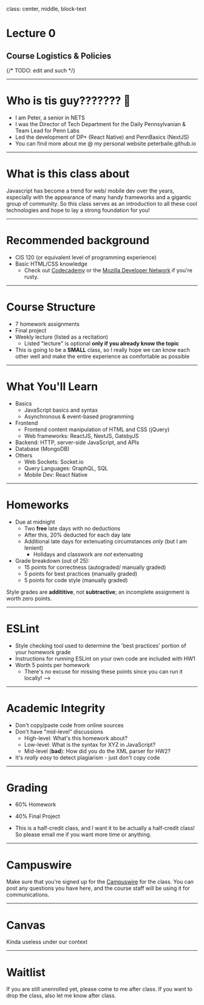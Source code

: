 class: center, middle, block-text

# Lecture 0

## Course Logistics & Policies

{/* TODO: edit and such */}

---

# Who is tis guy??????? 🤔

- I am Peter, a senior in NETS
- I was the Director of Tech Department for the Daily Pennsylvanian & Team Lead for Penn Labs
- Led the development of DP+ (React Native) and PennBasics (NextJS)
- You can find more about me @ my personal website peterbaile.github.io

---

# What is this class about

Javascript has become a trend for web/ mobile dev over the years, especially with the appearance of many handy frameworks and a gigantic group of community. So this class serves as an introduction to all these cool technologies and hope to lay a strong foundation for you!

---

# Recommended background

- CIS 120 (or equivalent level of programming experience)
- Basic HTML/CSS knowledge
  - Check out [Codecademy](http://www.codecademy.com/) or the [Mozilla Developer Network](https://developer.mozilla.org/en-US/) if you're rusty.

---

# Course Structure

- 7 homework assignments
- Final project
- Weekly lecture (listed as a recitation)
  - Listed "lecture" is optional **only if you already know the topic**
- This is going to be a **SMALL** class, so I really hope we can know each other well and make the entire experience as comfortable as possible

---

# What You'll Learn

- Basics
  - JavaScript basics and syntax
  - Asynchronous & event-based programming
- Frontend
  - Frontend content manipulation of HTML and CSS (jQuery)
  - Web frameworks: ReactJS, NextJS, GatsbyJS
- Backend: HTTP, server-side JavaScript, and APIs
- Database (MongoDB)
- Others
  - Web Sockets: Socket.io
  - Query Languages: GraphQL, SQL
  - Mobile Dev: React Native

---

# Homeworks

- Due at midnight
  - Two **free** late days with no deductions
  - After this, 20% deducted for each day late
  - Additional late days for extenuating circumstances _only_ (but I am lenient)
    - Holidays and classwork are _not_ extenuating
- Grade breakdown (out of 25):
  - 15 points for correctness (autograded/ manually graded)
  - 5 points for best practices (manually graded)
  - 5 points for code style (manually graded)

Style grades are **addititive**, not **subtractive**; an incomplete assignment is worth zero points.

---

# ESLint

- Style checking tool used to determine the 'best practices' portion of your homework grade
- Instructions for running ESLint on your own code are included with HW1
- Worth 5 points per homework
  - There's no excuse for missing these points since you can run it locally! -->

---

# Academic Integrity

- Don't copy/paste code from online sources
- Don't have "mid-level" discussions
  - High-level: What's this homework about?
  - Low-level: What is the syntax for XYZ in JavaScript?
  - Mid-level (**bad**): How did you do the XML parser for HW2?
- It's _really easy_ to detect plagiarism - just don't copy code

---

# Grading

- 60% Homework
- 40% Final Project

- This is a half-credit class, and I want it to be actually a half-credit class! So please email me if you want more time or anything.

---

# Campuswire

Make sure that you're signed up for the [Campuswire](https://campuswire.com/c/GBED6F3F7/feed) for the class. You can post any questions you have here, and the course staff will be using it for communications.

---

# Canvas

Kinda useless under our context

---

# Waitlist

If you are still unenrolled yet, please come to me after class. If you want to drop the class, also let me know after class.
